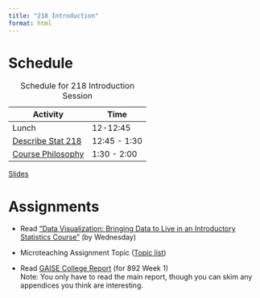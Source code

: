 ```yaml
---
title: "218 Introduction"
format: html
---
```


# Schedule

| Activity                                | Time         |
|-----------------------------------------|--------------|
| Lunch                                   | 12-12:45     |
| [Describe Stat 218](#describe-stat-218) | 12:45 - 1:30 |
| [Course Philosophy](#course-philosophy) | 1:30 - 2:00  |

: Schedule for 218 Introduction Session

[Slides](01-introduction-slides.qmd)

# Assignments

-   Read ["Data Visualization: Bringing Data to Live in an Introductory Statistics Course"](https://www.tandfonline.com/doi/pdf/10.1080/10691898.2020.1796399) (by Wednesday)

-   Microteaching Assignment Topic ([Topic list](01-micro-teaching.qmd))

-   Read [GAISE College Report](https://www.amstat.org/docs/default-source/amstat-documents/gaisecollege_full.pdf) (for 892 Week 1)\
    Note: You only have to read the main report, though you can skim any appendices you think are interesting.
